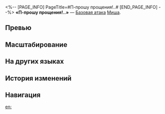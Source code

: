 <%-- [PAGE_INFO]
PageTitle=#П-прошу прощения!..#
[END_PAGE_INFO] --%>
{{Навык Инфобокс
|Название         = П-прошу прощения!..
|Изображение      = Навык П-прошу прощения!...png
|Персонаж         = Миша
|Тип              = Базовая атака
|Тэг              = Одиночная атака
|УронСтойк        = 10
|ЭнергияГен       = 20
|Энергия          = 
|Длительность     = 
|Описание         = Наносит выбранному противнику ледяной урон, равный {{Цвет|Выделенный|50%—110%}} от силы атаки Миши.
|Свойство1        = 
|Масштабирование1 = 
}}
'''«П-прошу прощения!..»''' — [[Базовая атака]] [[Миша]].

==Превью==
{{Превью
|Файл = П-прошу прощения!.. Превью
}}

==Масштабирование==
{{Масштабирование навыка|тип=Базовая атака
|50%;60%;70%;80%;90%;100%;110%;120%;130%;140%
}}

==На других языках==
{{На других языках
|en   = E&mdash;Excuse Me, Please!
|zhs  = 请…请让一下！
|zht  = 請……請讓一下！
|ja   = ど…{{Rubi|退|ど}}いてくださーい！
|ko   = 지… 지나갈게요!
|es   = ¡Disculpe, por favor!
|fr   = P&mdash;Pardon de vous déranger&nbsp;!
|ru   = П-прошу прощения!..
|th   = E&mdash;Excuse Me, Please!
|vi   = Xin Nhường Bước, Làm Ơn!
|de   = Entschuldigung! Aus dem Weg, bitte ...!
|id   = E&mdash;Excuse Me, Please!
|pt   = C-Com Licença, Por Favor!
}}

==История изменений==
{{История изменений|3.5}}

==Навигация==
{{Навык Навбокс|Миша}}

[[en:]]